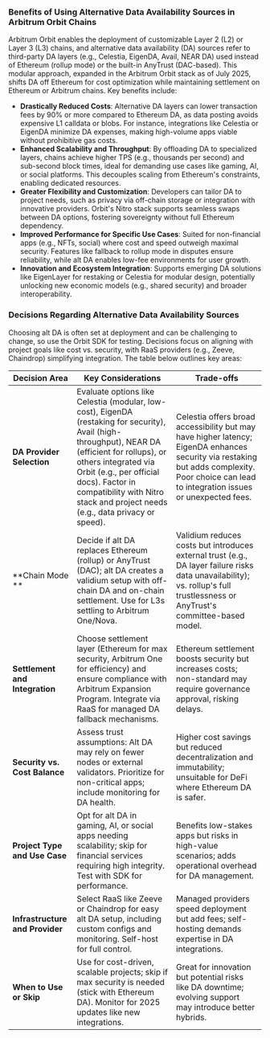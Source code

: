 ### Benefits of Using Alternative Data Availability Sources in Arbitrum Orbit Chains

Arbitrum Orbit enables the deployment of customizable Layer 2 (L2) or Layer 3 (L3) chains, and alternative data availability (DA) sources refer to third-party DA layers (e.g., Celestia, EigenDA, Avail, NEAR DA) used instead of Ethereum (rollup mode) or the built-in AnyTrust (DAC-based). This modular approach, expanded in the Arbitrum Orbit stack as of July 2025, shifts DA off Ethereum for cost optimization while maintaining settlement on Ethereum or Arbitrum chains. Key benefits include:

- **Drastically Reduced Costs**: Alternative DA layers can lower transaction fees by 90% or more compared to Ethereum DA, as data posting avoids expensive L1 calldata or blobs. For instance, integrations like Celestia or EigenDA minimize DA expenses, making high-volume apps viable without prohibitive gas costs.
- **Enhanced Scalability and Throughput**: By offloading DA to specialized layers, chains achieve higher TPS (e.g., thousands per second) and sub-second block times, ideal for demanding use cases like gaming, AI, or social platforms. This decouples scaling from Ethereum's constraints, enabling dedicated resources.
- **Greater Flexibility and Customization**: Developers can tailor DA to project needs, such as privacy via off-chain storage or integration with innovative providers. Orbit's Nitro stack supports seamless swaps between DA options, fostering sovereignty without full Ethereum dependency.
- **Improved Performance for Specific Use Cases**: Suited for non-financial apps (e.g., NFTs, social) where cost and speed outweigh maximal security. Features like fallback to rollup mode in disputes ensure reliability, while alt DA enables low-fee environments for user growth.
- **Innovation and Ecosystem Integration**: Supports emerging DA solutions like EigenLayer for restaking or Celestia for modular design, potentially unlocking new economic models (e.g., shared security) and broader interoperability.

### Decisions Regarding Alternative Data Availability Sources

Choosing alt DA is often set at deployment and can be challenging to change, so use the Orbit SDK for testing. Decisions focus on aligning with project goals like cost vs. security, with RaaS providers (e.g., Zeeve, Chaindrop) simplifying integration. The table below outlines key areas:

| Decision Area                   | Key Considerations                                                                                                                                                                                                                                                                                  | Trade-offs                                                                                                                                                                                   |
| ------------------------------- | --------------------------------------------------------------------------------------------------------------------------------------------------------------------------------------------------------------------------------------------------------------------------------------------------- | -------------------------------------------------------------------------------------------------------------------------------------------------------------------------------------------- |
| **DA Provider Selection**       | Evaluate options like Celestia (modular, low-cost), EigenDA (restaking for security), Avail (high-throughput), NEAR DA (efficient for rollups), or others integrated via Orbit (e.g., per official docs). Factor in compatibility with Nitro stack and project needs (e.g., data privacy or speed). | Celestia offers broad accessibility but may have higher latency; EigenDA enhances security via restaking but adds complexity. Poor choice can lead to integration issues or unexpected fees. |
| **Chain Mode **                 | Decide if alt DA replaces Ethereum (rollup) or AnyTrust (DAC); alt DA creates a validium setup with off-chain DA and on-chain settlement. Use for L3s settling to Arbitrum One/Nova.                                                                                                                | Validium reduces costs but introduces external trust (e.g., DA layer failure risks data unavailability); vs. rollup's full trustlessness or AnyTrust's committee-based model.                |
| **Settlement and Integration**  | Choose settlement layer (Ethereum for max security, Arbitrum One for efficiency) and ensure compliance with Arbitrum Expansion Program. Integrate via RaaS for managed DA fallback mechanisms.                                                                                                      | Ethereum settlement boosts security but increases costs; non-standard may require governance approval, risking delays.                                                                       |
| **Security vs. Cost Balance**   | Assess trust assumptions: Alt DA may rely on fewer nodes or external validators. Prioritize for non-critical apps; include monitoring for DA health.                                                                                                                                                | Higher cost savings but reduced decentralization and immutability; unsuitable for DeFi where Ethereum DA is safer.                                                                           |
| **Project Type and Use Case**   | Opt for alt DA in gaming, AI, or social apps needing scalability; skip for financial services requiring high integrity. Test with SDK for performance.                                                                                                                                              | Benefits low-stakes apps but risks in high-value scenarios; adds operational overhead for DA management.                                                                                     |
| **Infrastructure and Provider** | Select RaaS like Zeeve or Chaindrop for easy alt DA setup, including custom configs and monitoring. Self-host for full control.                                                                                                                                                                     | Managed providers speed deployment but add fees; self-hosting demands expertise in DA integrations.                                                                                          |
| **When to Use or Skip**         | Use for cost-driven, scalable projects; skip if max security is needed (stick with Ethereum DA). Monitor for 2025 updates like new integrations.                                                                                                                                                    | Great for innovation but potential risks like DA downtime; evolving support may introduce better hybrids.                                                                                    |
